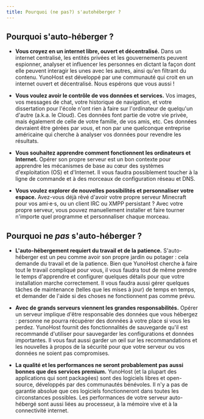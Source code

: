 ```yaml
---
title: Pourquoi (ne pas?) s'autohéberger ?
---
```


## Pourquoi s'auto-héberger ?

- **Vous croyez en un internet libre, ouvert et décentralisé.** Dans un internet centralisé, les entités privées et les gouvernements peuvent espionner, analyser et influencer les personnes en dictant la façon dont elle peuvent interagir les unes avec les autres, ainsi qu'en filtrant du contenu. YunoHost est développé par une communauté qui croit en un internet ouvert et décentralisé. Nous espérons que vous aussi !

- **Vous voulez avoir le contrôle de vos données et services.** Vos images, vos messages de chat, votre historique de navigation, et votre dissertation pour l'école n'ont rien à faire sur l'ordinateur de quelqu'un d'autre (a.k.a. le Cloud). Ces données font partie de votre vie privée, mais également de celle de votre famille, de vos amis, etc. Ces données devraient être gérées par *vous*, et non par une quelconque entreprise américaine qui cherche à analyser vos données pour revendre les résultats.

- **Vous souhaitez apprendre comment fonctionnent les ordinateurs et Internet.** Opérer son propre serveur est un bon contexte pour apprendre les mécanismes de base au cœur des systèmes d'exploitation (OS) et d'Internet. Il vous faudra possiblement toucher à la ligne de commande et à des morceaux de configuration réseau et DNS.

- **Vous voulez explorer de nouvelles possibilités et personnaliser votre espace.** Avez-vous déjà rêvé d'avoir votre propre serveur Minecraft pour vos ami·e·s, ou un client IRC ou XMPP persistant ? Avec votre propre serveur, vous pouvez manuellement installer et faire tourner n'importe quel programme et personnaliser chaque morceau.

## Pourquoi ne *pas* s'auto-héberger ?

- **L'auto-hébergement requiert du travail et de la patience.** S'auto-héberger est un peu comme avoir son propre jardin ou potager : cela demande du travail et de la patience. Bien que YunoHost cherche à faire tout le travail compliqué pour vous, il vous faudra tout de même prendre le temps d'apprendre et configurer quelques détails pour que votre installation marche correctement. Il vous faudra aussi gérer quelques tâches de maintenance (telles que les mises à jour) de temps en temps, et demander de l'aide si des choses ne fonctionnent pas comme prévu.

- **Avec de grands serveurs viennent les grandes responsabilités.** Opérer un serveur implique d'être responsable des données que vous hébergez : personne ne pourra récupérer des données à votre place si vous les perdez. YunoHost fournit des fonctionnalités de sauvegarde qu'il est recommandé d'utiliser pour sauvegarder les configurations et données importantes. Il vous faut aussi garder un œil sur les recommandations et les nouvelles à propos de la sécurité pour que votre serveur ou vos données ne soient pas compromises.

- **La qualité et les performances ne seront probablement pas aussi bonnes que des services premium.** YunoHost (et la plupart des applications qui sont packagées) sont des logiciels libres et open-source, développés par des communautés bénévoles. Il n'y a pas de garantie absolue que ces logiciels fonctionneront dans toutes les circonstances possibles. Les performances de votre serveur auto-hébergé sont aussi liées au processeur, à la mémoire vive et à la connectivité internet.
